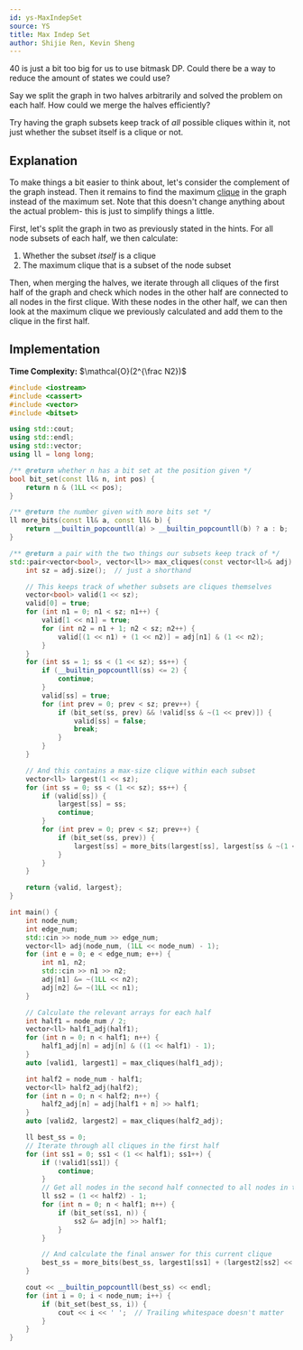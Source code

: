 ```yaml
---
id: ys-MaxIndepSet
source: YS
title: Max Indep Set
author: Shijie Ren, Kevin Sheng
---
```


<Spoiler title="Hint 1">

40 is just a bit too big for us to use bitmask DP.
Could there be a way to reduce the amount of states we could use?

</Spoiler>

<Spoiler title="Hint 2">

Say we split the graph in two halves arbitrarily and solved the problem on each half.
How could we merge the halves efficiently?

</Spoiler>

<Spoiler title="Hint 3">

Try having the graph subsets keep track of *all* possible cliques within it, not just whether
the subset itself is a clique or not.

</Spoiler>

<Spoiler title="Solution">

## Explanation

To make things a bit easier to think about, let's consider the complement of the graph instead.
Then it remains to find the maximum [clique](https://en.wikipedia.org/wiki/Clique_(graph_theory))
in the graph instead of the maximum set.
Note that this doesn't change anything about the actual problem- this is just to simplify things a little.

First, let's split the graph in two as previously stated in the hints.
For all node subsets of each half, we then calculate:
1. Whether the subset *itself* is a clique
2. The maximum clique that is a subset of the node subset

Then, when merging the halves, we iterate through all cliques of the first half of the graph
and check which nodes in the other half are connected to all nodes in the first clique.
With these nodes in the other half, we can then look at the maximum clique we previously calculated
and add them to the clique in the first half.

## Implementation

**Time Complexity:** $\mathcal{O}(2^{\frac N2})$

<LanguageSection>
<CPPSection>

```cpp
#include <iostream>
#include <cassert>
#include <vector>
#include <bitset>

using std::cout;
using std::endl;
using std::vector;
using ll = long long;

/** @return whether n has a bit set at the position given */
bool bit_set(const ll& n, int pos) {
	return n & (1LL << pos);
}

/** @return the number given with more bits set */
ll more_bits(const ll& a, const ll& b) {
	return __builtin_popcountll(a) > __builtin_popcountll(b) ? a : b;
}

/** @return a pair with the two things our subsets keep track of */
std::pair<vector<bool>, vector<ll>> max_cliques(const vector<ll>& adj) {
	int sz = adj.size();  // just a shorthand

	// This keeps track of whether subsets are cliques themselves
	vector<bool> valid(1 << sz);
	valid[0] = true;
	for (int n1 = 0; n1 < sz; n1++) {
		valid[1 << n1] = true;
		for (int n2 = n1 + 1; n2 < sz; n2++) {
			valid[(1 << n1) + (1 << n2)] = adj[n1] & (1 << n2);
		}
	}
	for (int ss = 1; ss < (1 << sz); ss++) {
		if (__builtin_popcountll(ss) <= 2) {
			continue;
		}
		valid[ss] = true;
		for (int prev = 0; prev < sz; prev++) {
			if (bit_set(ss, prev) && !valid[ss & ~(1 << prev)]) {
				valid[ss] = false;
				break;
			}
		}
	}

	// And this contains a max-size clique within each subset
	vector<ll> largest(1 << sz);
	for (int ss = 0; ss < (1 << sz); ss++) {
		if (valid[ss]) {
			largest[ss] = ss;
			continue;
		}
		for (int prev = 0; prev < sz; prev++) {
			if (bit_set(ss, prev)) {
				largest[ss] = more_bits(largest[ss], largest[ss & ~(1 << prev)]);
			}
		}
	}

	return {valid, largest};
}

int main() {
	int node_num;
	int edge_num;
	std::cin >> node_num >> edge_num;
	vector<ll> adj(node_num, (1LL << node_num) - 1);
	for (int e = 0; e < edge_num; e++) {
		int n1, n2;
		std::cin >> n1 >> n2;
		adj[n1] &= ~(1LL << n2);
		adj[n2] &= ~(1LL << n1);
	}

	// Calculate the relevant arrays for each half
	int half1 = node_num / 2;
	vector<ll> half1_adj(half1);
	for (int n = 0; n < half1; n++) {
		half1_adj[n] = adj[n] & ((1 << half1) - 1);
	}
	auto [valid1, largest1] = max_cliques(half1_adj);

	int half2 = node_num - half1;
	vector<ll> half2_adj(half2);
	for (int n = 0; n < half2; n++) {
		half2_adj[n] = adj[half1 + n] >> half1;
	}
	auto [valid2, largest2] = max_cliques(half2_adj);

	ll best_ss = 0;
	// Iterate through all cliques in the first half
	for (int ss1 = 0; ss1 < (1 << half1); ss1++) {
		if (!valid1[ss1]) {
			continue;
		}
		// Get all nodes in the second half connected to all nodes in the first
		ll ss2 = (1 << half2) - 1;
		for (int n = 0; n < half1; n++) {
			if (bit_set(ss1, n)) {
				ss2 &= adj[n] >> half1;
			}
		}

		// And calculate the final answer for this current clique
		best_ss = more_bits(best_ss, largest1[ss1] + (largest2[ss2] << half1));
	}

	cout << __builtin_popcountll(best_ss) << endl;
	for (int i = 0; i < node_num; i++) {
		if (bit_set(best_ss, i)) {
			cout << i << ' ';  // Trailing whitespace doesn't matter
		}
	}
}
```

</CPPSection>
</LanguageSection>

</Spoiler>
